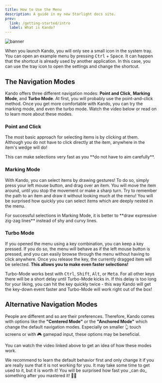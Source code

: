```yaml
---
title: How to Use the Menu
description: A guide in my new Starlight docs site.
prev:
  link: /getting-started/intro
  label: What is Kando?
---
```



![banner](../../../assets/banner08.png)

<Intro>
When you launch Kando, you will only see a small icon in the system tray.
You can open an example menu by pressing <kbd>Ctrl</kbd> + <kbd>Space</kbd>.
It can happen that the shortcut is already used by another application.
In this case, you can use the tray icon to open the settings and change the shortcut.
</Intro>


## The Navigation Modes

Kando offers three different navigation modes: **Point and Click**, **Marking Mode**, and **Turbo Mode**.
At first, you will probably use the point-and-click method.
Once you get more comfortable with Kando, you can try the marking mode, and even the turbo mode.
Watch the video below or read on to learn more about these modes.

<YouTube id="elHUCarOiXQ" />

### Point and Click

The most basic approach for selecting items is by clicking at them. Although you do not have to click directly at the item, anywhere in the item's wedge will do! 

<Aside type="tip">
This can make selections very fast as you **do not have to aim carefully**.
</Aside>


### Marking Mode

With Kando, you can select items by drawing gestures! To do so, simply press your left mouse button, and drag over an item. You will move the item around, until you stop the movement or make a sharp turn. Try to remember the path to an item and draw it without looking much at the menu! You will be surprised how quickly you can select items which are deeply nested in the menu.

<Aside type="tip">
For successful selections in Marking Mode, it is better to **draw expressive zig-zag lines** instead of shy and curvy lines.
</Aside>


### Turbo Mode

If you opened the menu using a key combination, you can keep a key pressed. If you do so, the menu will behave as if the left mouse button is pressed, and you can easily browse through the menu without having to click anywhere. Once you release the key, the currently dragged item will be selected. **This allows you to make even faster selections!** 
 
<Aside type="tip">
Turbo-Mode works best with <kbd>Ctrl</kbd>, <kbd>Shift</kbd>, <kbd>Alt</kbd>, or <kbd>Meta</kbd>. For all other keys there will be a short delay until Turbo-Mode kicks in. If this delay is too long for your liking, you can hit the key quickly twice - this way Kando will get the key-down event faster and Turbo-Mode will work right out of the box!
</Aside>


## Alternative Navigation Modes

People are different and so are their preferences.
Therefore, Kando comes with options like the **"Centered Mode"** or the **"Anchored Mode"** which change the default navigation modes.
Especially on smaller 👆 touch screens or with 🎮 gamepad input, these options may be beneficial.

You can watch the video linked above to get an idea of how these modes work.

<Aside type="note">
We recommend to learn the default behavior first and only change it if you are really sure that it is not working for you. It may take some time to get used to it, but it is worth it! You will be surprised how fast you _can do_ something after you mastered it! 🍰🚀
</Aside>


